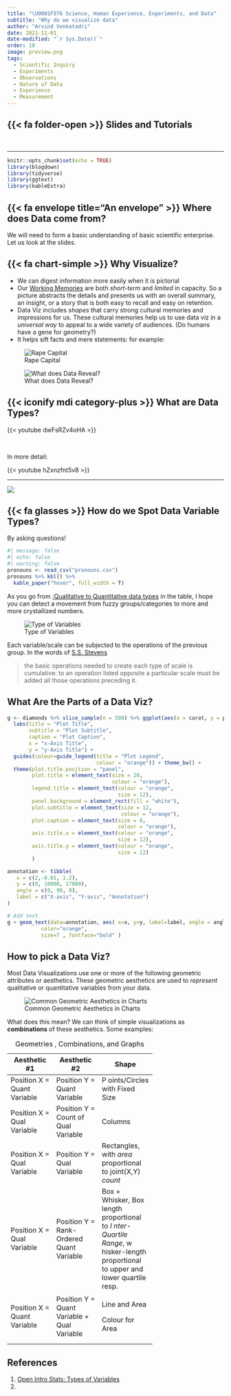 ```yaml
---
title: "\U0001F576 Science, Human Experience, Experiments, and Data"
subtitle: "Why do we visualize data"
author: "Arvind Venkatadri"
date: 2021-11-01
date-modified: "`r Sys.Date()`"
order: 10
image: preview.png
tags: 
  - Scientific Inquiry
  - Experiments
  - Observations
  - Nature of Data
  - Experience
  - Measurement
---
```


## {{< fa folder-open >}} Slides and Tutorials

<a href="/content/slides/r-slides/nature/index.qmd">
<i class="fa-solid fa-file-powerpoint fa-2x"></i></a>     

------------------------------------------------------------------------

```r

knitr::opts_chunk$set(echo = TRUE)
library(blogdown)
library(tidyverse)
library(ggtext)
library(kableExtra)

```

## {{< fa envelope title="An envelope" >}} Where does Data come from?

We will need to form a basic understanding of basic scientific
enterprise. Let us look at the slides.

## {{< fa chart-simple >}} Why Visualize?

-   We can digest information more easily when it is pictorial
-   Our [Working
    Memories](https://www.understood.org/en/articles/working-memory-what-it-is-and-how-it-works)
    are both *short-term* and *limited* in capacity. So a picture
    abstracts the details and presents us with an overall summary, an
    insight, or a story that is both easy to recall and easy on
    retention.\
-   Data Viz includes *shapes* that carry strong cultural memories and
    impressions for us. These cultural memories help us to use data viz
    in a *universal way* to appeal to a wide variety of audiences. (Do
    humans have a gene for geometry?)
-   It helps sift facts and mere statements: for example:

![Rape
Capital](/content/materials/images/rape-capital.png){fig-align="center"}

![What does Data
Reveal?](/content/materials/images/data-reveals-crime.png){fig-align="center"}

## {{< iconify mdi category-plus >}} What are Data Types?

{{< youtube dwFsRZv4oHA >}}

<br>

In more detail:

{{< youtube hZxnzfnt5v8 >}}

------------------------------------------------------------------------

![](https://openintro-ims.netlify.app/01-data-hello_files/figure-html/variables-1.png){fig-align="center"}

## {{< fa glasses >}} How do we Spot Data Variable Types? {#sec-data-types}

By asking questions!

::: column-page
```r
#| message: false
#| echo: false
#| warning: false
pronouns <- read_csv("pronouns.csv")
pronouns %>% kbl() %>%
  kable_paper("hover", full_width = T)
```
:::

As you go from [:Qualitative to Quantitative data
types](https://openintro-ims.netlify.app/data-hello.html#variable-types)
in the table, I hope you can detect a movement from fuzzy
groups/categories to more and more crystallized numbers.

![Type of
Variables](/content/materials/images/Ratio-Interval-Ordinal-Nominal.PNG){fig-align="center"}

Each variable/scale can be subjected to the operations of the previous
group. In the words of [S.S.
Stevens](https://stats.idre.ucla.edu/other/mult-pkg/whatstat/what-is-the-difference-between-categorical-ordinal-and-interval-variables/)

> the basic operations needed to create each type of scale is
> cumulative: to an operation listed opposite a particular scale must be
> added all those operations preceding it.

## What Are the Parts of a Data Viz? {#sec-data-viz}

```r

g <- diamonds %>% slice_sample(n = 500) %>% ggplot(aes(x = carat, y = price, colour = cut)) + geom_point() +
  labs(title = "Plot Title", 
       subtitle = "Plot Subtitle",
       caption = "Plot Caption",
       x = "x-Axis Title",
       y = "y-Axis Title") + 
  guides(colour=guide_legend(title = "Plot Legend", 
                             colour = "orange")) + theme_bw() +
  theme(plot.title.position = "panel",
        plot.title = element_text(size = 20, 
                                  colour = "orange"),
        legend.title = element_text(colour = "orange", 
                                    size = 12),
        panel.background = element_rect(fill = "white"),
        plot.subtitle = element_text(size = 12, 
                                     colour = "orange"),
        plot.caption = element_text(size = 8, 
                                    colour = "orange"),
        axis.title.x = element_text(colour = "orange", 
                                    size = 12),
        axis.title.y = element_text(colour = "orange", 
                                    size = 12)
        )

annotation <- tibble(
   x = c(2,-0.01, 1.2),
   y = c(0, 10000, 17000),
   angle = c(0, 90, 0), 
   label = c("X-axis", "Y-axis", "Annotation")
)

# Add text
g + geom_text(data=annotation, aes( x=x, y=y, label=label, angle = angle),                 , 
           color="orange", 
           size=7 , fontface="bold" )
```

## How to pick a Data Viz?

Most Data Visualizations use one or more of the following geometric
attributes or aesthetics. These geometric aesthetics are used to
*represent* qualitative or quantitative variables from your data.

![Common Geometric Aesthetics in
Charts](/content/materials/images/common-aesthetics-1.png){fig-align="center"}

What does this mean? We can think of simple visualizations as
**combinations** of these aesthetics. Some examples:

::: column-body-outset
+---------------+---------------+---------------+
| Aesthetic #1  | Aesthetic #2  | Shape         |
+===============+===============+===============+
| Position X =  | Position Y =  | P             |
| Quant         | Quant         | oints/Circles |
| Variable      | Variable      | with Fixed    |
|               |               | Size          |
+---------------+---------------+---------------+
| Position X =  | Position Y =  | Columns       |
| Qual Variable | Count of Qual |               |
|               | Variable      |               |
+---------------+---------------+---------------+
| Position X =  | Position Y =  | Rectangles,   |
| Qual Variable | Qual Variable | with *area*   |
|               |               | proportional  |
|               |               | to joint(X,Y) |
|               |               | *count*       |
+---------------+---------------+---------------+
| Position X =  | Position Y =  | Box +         |
| Qual Variable | Rank-Ordered  | Whisker, Box  |
|               | Quant         | length        |
|               | Variable      | proportional  |
|               |               | to            |
|               |               | *I            |
|               |               | nter-Quartile |
|               |               | Range*,       |
|               |               | w             |
|               |               | hisker-length |
|               |               | proportional  |
|               |               | to upper and  |
|               |               | lower         |
|               |               | quartile      |
|               |               | resp.         |
+---------------+---------------+---------------+
| Position X =  | Position Y =  | Line and Area |
| Quant         | Quant         |               |
| Variable      | Variable +    | Colour for    |
|               | Qual Variable | Area          |
+---------------+---------------+---------------+
|               |               |               |
+---------------+---------------+---------------+

: Geometries , Combinations, and Graphs
:::

## References

1.  [Open Intro Stats: Types of
    Variables](https://openintro-ims.netlify.app/data-hello.html#variable-types)
2.  
